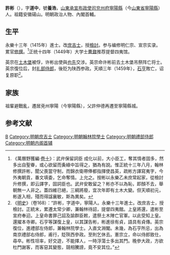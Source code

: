{{Otheruses|other=名为許彬的其他人物|許彬}}
{{明清人物信息框
| 姓名 = 許彬
| 原名 =
| 圖片名稱= 
| 圖片大小 =
| 圖片說明 = 
|最高職務 = 通議大夫禮部左侍郎<br />兼翰林院學士
| 國家 = 大明
| 爵位 =
| 籍貫 = 安徽碭山
| 族裔 = 漢族
| 旗籍 = 
| 字號 = 字道中，號養浩
| 諡號 = 
| 出生日期 = [[洪武|洪武]]二十六年（1393年）
| 出生地點 = [[山東承宣布政使司|山東承宣布政使司]][[兖州府|兖州府]][[寧陽縣|寧陽縣]]
| 逝世日期 = [[成化|成化]]三年（1468年）
| 逝世地點 = [[山東承宣布政使司|山東承宣布政使司]][[兖州府|兖州府]][[寧陽縣|寧陽縣]]
| 墓葬 =
| 配偶 =
| 親屬 =
| 出身 = *永樂十三年乙未科進士出身
| 經歷 = 
| 著作 =
}}
'''許彬'''（{{bd|1393年||1468年||}}），字'''道中'''，號'''養浩'''，[[山東承宣布政使司|山東承宣布政使司]][[兖州府|兖州府]][[寧陽縣|寧陽縣]]（今[[山東省|山東省]][[寧陽縣|寧陽縣]]）人。祖籍安徽碭山。明朝政治人物、內閣首輔。

== 生平 ==
永樂十三年（1415年）進士。改[[庶吉士|庶吉士]]，授[[檢討|檢討]]。参与编修明仁宗、宣宗实录。累官[[修撰|修撰]]。<ref>《萬曆野獲編·[[s:萬曆野獲編/卷10|卷十]]》：武弁保留詞臣 成化以前，大小臣工，奪其情者固多，然多出自聖眷，或心欲留而夤綠中旨得之，猶為有說。惟正統十三年八月，翰林修撰許彬，聞父喪當守制，而錦衣衛帶俸都指揮使昌英，疏彬方譯寫夷字，今外夷朝貢，番文填委，乞命奪情。上允之。按彬以永樂乙未庶常起家，從檢討升修撰，即云譯字，固詞臣也。武弁安敢留之？彬亦不以為恥，即顏不去，舉朝無一人非之。蓋四維已絕，三綱將廢，宜次年即有土木大變。但天順初元，彬遂入相，殘而得諡襄敏，斯為異矣。</ref>正统十四年（1449年）大学士[[曹鼐|曹鼐]]推荐提督四夷馆。

英宗在[[土木堡|土木堡]]被俘，许彬出使與[[也先|也先]]交涉。英宗命许彬前去土木堡吊祭阵亡将士。英宗復位后，封[[礼部侍郎|礼部侍郎]]，後贬为陕西参政。天順三年（1459年），[[石亨|石亨]]敗亡，诏复原职<ref>《[[明史|明史]]》（卷168）：“許彬，字道中，寧陽人。永樂十三年進士。改庶吉士，授檢討。正統末，累遷太常少卿，兼翰林待詔，提督四夷館。上皇將還，遣彬至宣府奉迎。上皇命書罪己詔及諭群臣敕，遣祭土木陣亡官軍。以此受知上皇。還擢本寺卿。石亨等謀復上皇，以其謀告彬，彬進徐有貞，語具有貞傳。英宗復位，進禮部左侍郎，兼翰林院學士。入直文淵閣。未幾，為石亨所忌，出為南京禮部右侍郎，甫行，貶陝西參政。至則乞休去。憲宗立，命以侍郎致仕，尋卒。彬性坦率，好交遊，不能擇人，一時浮蕩士多出其門。晚參大政，方欲杜門謝客，而客惡其變態，競相騰謗，竟不安其位。”</ref>。

== 家族 ==
祖輩避戰亂，遷居兗州寧陽（今寧陽縣），父許仲德再遷至寧陽縣城。

==参考文献==
{{wikisource|明史/卷168}}
{{reflist}}

{{start box}}
{{s-off}}
{{succession box|[[徐有貞|徐有貞]]|[[李贤_(大学士)|李贤]]|[[明朝内阁|明朝内阁]][[明朝首辅列表|首輔]]|1457年}}
{{end box}}

{{明朝首輔}}
{{永樂十三年乙未科殿試金榜}}

{{Authority control}}

{{DEFAULTSORT:Xu許}}
[[Category:許姓|B]]
[[Category:明朝庶吉士|Category:明朝庶吉士]]
[[Category:明朝翰林院學士|Category:明朝翰林院學士]]
[[Category:明朝禮部侍郎|Category:明朝禮部侍郎]]
[[Category:明朝内阁首辅|Category:明朝内阁首辅]]